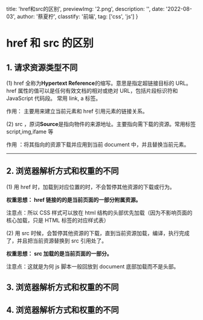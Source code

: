   title: 'href和src的区别',
  previewImg: '2.png',
  description: '',
  date: '2022-08-03',
  author: '蔡夏柠',
  classtify: '前端',
  tag: ['css', 'js']
}

# href 和 src 的区别

## 1. 请求资源类型不同

(1) href 全称为**Hypertext Reference**的缩写。意思是指定超链接目标的 URL。href 属性的值可以是任何有效文档的相对或绝对 URL，包括片段标识符和 JavaScript 代码段。
常用 link, a 标签。

作用： 主要用来建立当前元素和 href 引用元素的链接关系。

(2) src ，原词**Source**是指向物件的来源地址。主要指向需下载的资源。常用标签 script,img,ifame 等

 作用 ：将其指向的资源下载并应用到当前 document 中，并且替换当前元素。

---

## 2. 浏览器解析方式和权重的不同


(1) 用 href 时，加载到对应位置的时，不会暂停其他资源的下载或行为。

**权重思想： href 链接的的是当前页面的一部分附属资源。**

注意点：所以 CSS 样式可以放在 html 结构的头部优先加载（因为不影响页面的核心加载，只是 HTML 标签的对应样式表）

(2) 用 src 时候，会暂停其他资源的下载，直到当前资源加载，编译，执行完成了，并且把当前资源替换到 src 引用处了。

**权重思想： src 加载的是当前页面的一部分。**

 注意点：这就是为何 js 脚本一般回放到 document 底部加载而不是头部。

 ## 3. 浏览器解析方式和权重的不同
## 4. 浏览器解析方式和权重的不同
